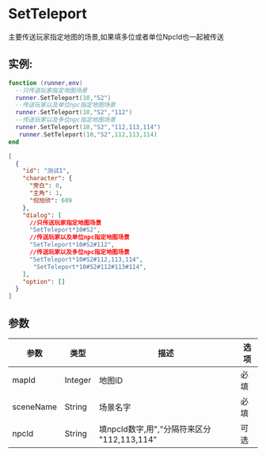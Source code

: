 
# SetTeleport
主要传送玩家指定地图的场景,如果填多位或者单位NpcId也一起被传送
## 实例:

<Tabs>

  <TabItem value="lua" label="Lua" default>


```lua
function (runner,env)
  --只传送玩家指定地图场景
  runner.SetTeleport(10,"S2")
  --传送玩家以及单位npc指定地图场景
  runner.SetTeleport(10,"S2","112")
  --传送玩家以及多位npc指定地图场景
  runner.SetTeleport(10,"S2","112,113,114")
   runner.SetTeleport(10,"S2",112,113,114)
end
```

  </TabItem>

  <TabItem value="json" label="Json">

```json
[
  {
    "id": "测试1",
    "character": {
      "旁白": 0,
      "主角": 1,
      "倪旭欣": 609
    },
    "dialog": [
      //只传送玩家指定地图场景
      "SetTeleport*10#S2",
      //传送玩家以及单位npc指定地图场景
      "SetTeleport*10#S2#112",
	  //传送玩家以及多位npc指定地图场景
      "SetTeleport*10#S2#112,113,114",
       "SetTeleport*10#S2#112#113#114",
    ],
    "option": []
  }
]

```

  </TabItem>
</Tabs>

## 参数
| 参数      | 类型    | 描述                                        | 选项 |
| --------- | ------- | ------------------------------------------- | ---- |
| mapId     | Integer | 地图ID                                      | 必填 |
| sceneName | String  | 场景名字                                    | 必填 |
| npcId     | String  | 填npcId数字,用","分隔符来区分 "112,113,114" | 可选 |     
